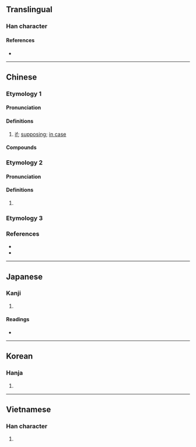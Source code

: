 {{character info/new}}
==Translingual==

===Han character===
{{Han char|rn=9|rad=人|as=08|sn=10|four=29227|canj=OFBR|ids=⿰亻尚 <small>(GTV)</small>,⿰亻尙 <small>(JK)</small>}}

====References====
* {{Han ref|kx=0108.030|dkj=00774|dj=0229.140|hdz=10177.010|uh=5018|ud=20504|bh=ADD5|bd=44501}}

----

==Chinese==
{{zh-forms}}

===Etymology 1===

====Pronunciation====
{{zh-pron
|m=tǎng
|c=tong2
|h=pfs=
|md=
|mn=thóng
|w=
|mc=y
|oc=y
|cat=part
}}

====Definitions====
{{zh-hanzi}}

# [[if]]; [[supposing]]; [[in case]]

====Compounds====
{{zh-der|倘使|倘有|倘若|倘或|倘然|倘來之物|迷離倘恍}}

===Etymology 2===

====Pronunciation====
{{zh-pron
|m=cháng
|c=soeng4
|mn=xm,qz:siông/zz:siâng
|cat=
}}

====Definitions====
{{zh-hanzi}}

# {{zh-only used in|倘佯}}

===Etymology 3===
{{zh-see|通|v|{{q|Min Nan}} can; may}}

===References===
* {{R:cedict}}
* {{R:yue:Hanzi}}

----

==Japanese==

===Kanji===
{{ja-kanji|grade=|rs=人08}}

# {{defn|lang=ja|sort=人08}}

====Readings====
* {{ja-readings
|kanon=しょう, とう
|kun=も-し, たちもとほる}}

----

==Korean==

===Hanja===
{{ko-hanja|hangeul=당|rv=dang|mr=tang}}

# {{defn|lang=ko|sort=人08}}

----

==Vietnamese==

===Han character===
{{vi-hantu|[[thảng]], [[thẳng]], [[người]], [[thoáng]], [[thoảng]], [[thằng]], [[thoang]], [[thoắng]]|rs=人08}}

# {{defn|lang=vi|sort=人08}}